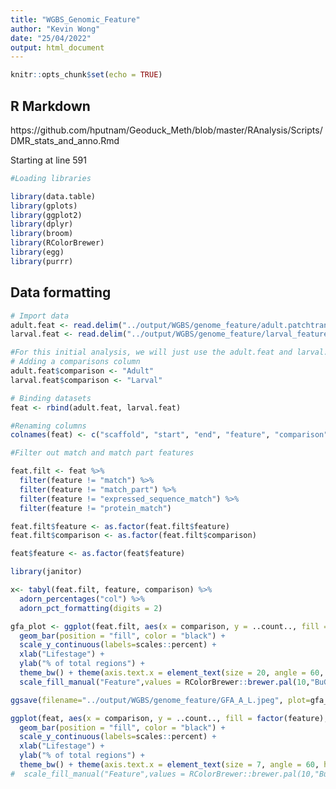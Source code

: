 ```yaml
---
title: "WGBS_Genomic_Feature"
author: "Kevin Wong"
date: "25/04/2022"
output: html_document
---
```


```r
knitr::opts_chunk$set(echo = TRUE)
```

## R Markdown

https://github.com/hputnam/Geoduck_Meth/blob/master/RAnalysis/Scripts/DMR_stats_and_anno.Rmd 

Starting at line 591

```r

#Loading libraries

library(data.table)
library(gplots)
library(ggplot2)
library(dplyr)
library(broom)
library(RColorBrewer)
library(egg)
library(purrr)
```

## Data formatting

```r
# Import data
adult.feat <- read.delim("../output/WGBS/genome_feature/adult.patchtransp_features.3CpG.txt", header = FALSE, stringsAsFactors = FALSE)
larval.feat <- read.delim("../output/WGBS/genome_feature/larval_features.3CpG.txt", header = FALSE, stringsAsFactors = FALSE)

#For this initial analysis, we will just use the adult.feat and larval.feat for the life stage comparison
# Adding a comparisons column 
adult.feat$comparison <- "Adult"
larval.feat$comparison <- "Larval"

# Binding datasets
feat <- rbind(adult.feat, larval.feat)

#Renaming columns 
colnames(feat) <- c("scaffold", "start", "end", "feature", "comparison")

#Filter out match and match part features

feat.filt <- feat %>%
  filter(feature != "match") %>%
  filter(feature != "match_part") %>%
  filter(feature != "expressed_sequence_match") %>%
  filter(feature != "protein_match")

feat.filt$feature <- as.factor(feat.filt$feature)
feat.filt$comparison <- as.factor(feat.filt$comparison)

feat$feature <- as.factor(feat$feature)
```


```r
library(janitor)

x<- tabyl(feat.filt, feature, comparison) %>%
  adorn_percentages("col") %>%
  adorn_pct_formatting(digits = 2)

gfa_plot <- ggplot(feat.filt, aes(x = comparison, y = ..count.., fill = factor(feature), group = feature)) + 
  geom_bar(position = "fill", color = "black") + 
  scale_y_continuous(labels=scales::percent) + 
  xlab("Lifestage") +
  ylab("% of total regions") + 
  theme_bw() + theme(axis.text.x = element_text(size = 20, angle = 60, hjust = 1), axis.title = element_text(size = 12, face = "bold")) + 
  scale_fill_manual("Feature",values = RColorBrewer::brewer.pal(10,"BuGn"))

ggsave(filename="../output/WGBS/genome_feature/GFA_A_L.jpeg", plot=gfa_plot, dpi=300, width=12, height=12, units="in")
```

```r

ggplot(feat, aes(x = comparison, y = ..count.., fill = factor(feature), group = feature)) + 
  geom_bar(position = "fill", color = "black") + 
  scale_y_continuous(labels=scales::percent) + 
  xlab("Lifestage") +
  ylab("% of total regions") + 
  theme_bw() + theme(axis.text.x = element_text(size = 7, angle = 60, hjust = 1), axis.title = element_text(size = 12, face = "bold")) #+ 
#  scale_fill_manual("Feature",values = RColorBrewer::brewer.pal(10,"BuGn"))

```
